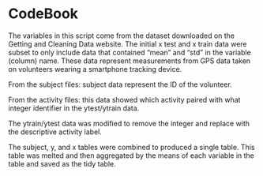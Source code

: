 CodeBook
========================================================

The variables in this script come from the dataset downloaded on the Getting and Cleaning Data website.  The initial x test and x train data were subset to only include data that contained "mean" and "std" in the variable (column) name.  These data represent measurements from GPS data taken on volunteers wearing a smartphone tracking device.

From the subject files: subject data represent the ID of the volunteer.

From the activity files: this data showed which activity paired with what integer identifier in the ytest/ytrain data.

The ytrain/ytest data was modified to remove the integer and replace with the descriptive activity label.

The subject, y, and x tables were combined to produced a single table.  This table was melted and then aggregated by the means of each variable in the table and saved as the tidy table.